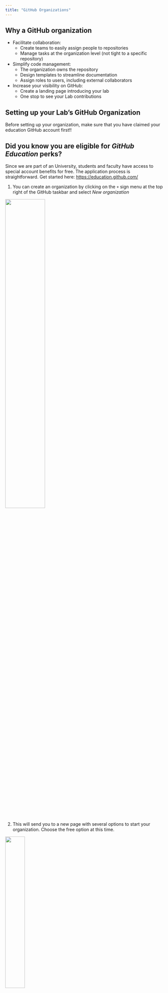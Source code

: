 ```yaml
---
title: "GitHub Organizations"
---
```


## Why a GitHub organization

- Facilitate collaboration: 
  - Create teams to easily assign people to repositories
  - Manage tasks at the organization level (not tight to a specific repository)
- Simplify code management:
  - The organization owns the repository
  - Design templates to streamline documentation
  - Assign roles to users, including external collaborators
- Increase your visibility on GitHub:
  - Create a landing page introducing your lab
  - One stop to see your Lab contributions


## Setting up your Lab's GitHub Organization

Before setting up your organization, make sure that you have claimed your education GitHub account first!! 

::: {.callout-tip}
## Did you know you are eligible for _GitHub Education_ perks?

Since we are part of an University, students and faculty have access to special account benefits for free. The application process is straightforward. Get started here: <https://education.github.com/>
:::

1. You can create an organization by clicking on the `+` sign  menu at the top right of the GitHub taskbar and select _New organization_

![](img/github_org_setup-01_create_menu.png){fig-align="center" width=50%}

2. This will send you to a new page with several options to start your organization. Choose the free option at this time.

![](img/github_org_setup-02_select_free.png){fig-align="center" width=35%}

3. Now you can provide the name of your organization. We recommend naming it in a way that reflects your Lab name to help with the organization's branding. Select the email you used to get the education discount and check the "my personal account" option.

![](img/github_org_setup-03_setup.png){fig-align="center" width=60%}

4. And congratulations this is it!! You can now invite your collaborators to the organization (you will be able to do so later as well).

![](img/github_org_setup-04_collaborators.png){fig-align="center" width=70%}

5. Your organization page should look as follows:

![](img/github_org_setup-05_org_created.png){fig-align="center" width=90%}

Note all the suggestions that GitHub is providing to help you customize your organization according to your needs. We are going to follow the recommendation on the right side (red box above) to add a special `README.md` that will act as a landing page for our organization.


## Customizing your GitHub Organization

### Adding a landing page

Adding a landing page is a great opportunity to describe your research lab and what content one can expect to find in this organization. It is also a good location to describe guidelines on how to best engage with you and provide contact information. 

1. Click on the `create a README file` on the right sidebar (see red box above). This will trigger the creation of a new special repository called `.github` that will be used to host your README file. Click _Create repository_.

![](img/github_org_landingpage-01_start.png){fig-align="center" width=60%}

2. Fill out the necessary information as follows:

![](img/github_org_landingpage-02_repo.png){fig-align="center" width=80%}

We recommend checking the box _Add a README file_ as a good practice but note it is not the README that will be used as your landing page, it is the one describing this new repository hosting your landing page README in a special subfolder.


3. Create your landing page by clicking on the _Add README_ button on the right sidebar (red box below)

![](img/github_org_landingpage-03_repo_created.png)
Note the path to this special README: `.github/profile/README.md`

4. Edit your landing page. The template used to create this special README provides suggestions about the type of information you might want to add to your landing page. Those suggestions are in a comment block (delimited by `<!--` & `-->`) and thus won't be shown when the README is rendered. We still do recommend deleting this block once you are done editing your README

![](img/github_org_landingpage-04_readme.png){fig-align="center"}

Here is an example of how we defined the landing page README for our test organization:


![](img/github_org_landingpage-05_readme_filled.png){fig-align="center"}

5. Save your README: Now that you have your first version of your GitHub organization landing page (you can always iterate later on it), we are ready to save this version by clicking on the _Commit changes_ button (red box above). This will prompt a new page where you can add a commit message to describe the changes. Finally, you can hit the _Commit changes_ button to save this version. 

![](img/github_org_landingpage-06_commit.png){fig-align="center" width=60%}

Voilà 🎉 !! When you go back to your organization's main page, you should now see the text you just wrote at the top of the landing page!

![](img/github_org_landingpage.-07_live.png){fig-align="center"}

###  Setting up your organization profile

Now that you have a landing page, it is also a great idea to fill out some metadata about your organization under the _Settings_ tab of the main navigation bar (top right). This will help with the discovery of your Organization. You can provide a more Human friendly name, an email to reach out to you, a short description of your organization, and an URL such as your lab home page.

![](img/github_org_setup-06_org_settings.png)

Finally, click _Update profile_ to save your changes.

